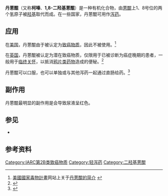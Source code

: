 {{Drugbox
| Verifiedfields = changed
| Watchedfields = changed
| verifiedrevid = 322159605
| IUPAC_name = 1,8-dihydroxyanthracene-9,10-dione
| image = Dantron.svg
| image2 = 1,8-Dihydroxyanthraquinone-3D-balls.png
<!--Clinical data-->
| tradename =  
| pregnancy_AU = <!-- A / B1 / B2 / B3 / C / D / X -->
| pregnancy_US = <!-- A / B            / C / D / X -->
| pregnancy_category =  
| legal_AU = <!-- Unscheduled / S2 / S3 / S4 / S5 / S6 / S7 / S8 / S9 -->
| legal_CA = <!--             / Schedule I, II, III, IV, V, VI, VII, VIII -->
| legal_UK = <!-- GSL         / P       / POM / CD / Class A, B, C -->
| legal_US = <!-- OTC                   / Rx-only  / Schedule I, II, III, IV, V -->
| legal_status =  
| routes_of_administration = 口、直肠（[[灌肠_(医学)|灌肠]]）
<!--Pharmacokinetic data-->
| bioavailability =  
| protein_bound =  
| metabolism =  
| elimination_half-life =  
| excretion =  
<!--Identifiers-->
| CAS_number_Ref = {{cascite|correct|??}}
| CAS_number = 117-10-2
| ATC_prefix = A06
| ATC_suffix = AB03
| ATC_supplemental = {{ATC|A06|AG03}}
| PubChem = 2950
| DrugBank_Ref = {{drugbankcite|changed|drugbank}}
| DrugBank = DB04816
| ChemSpiderID_Ref = {{chemspidercite|correct|chemspider}}
| ChemSpiderID = 2845
| NIAID_ChemDB = 001375
| UNII_Ref = {{fdacite|changed|FDA}}
| UNII = Z4XE6IBF3V
| KEGG_Ref = {{keggcite|changed|kegg}}
| KEGG = D07107
| ChEBI_Ref = {{ebicite|changed|EBI}}
| ChEBI = 3682
| ChEMBL_Ref = {{ebicite|changed|EBI}}
| ChEMBL = 53418
<!--Chemical data-->
| C=14 | H=8 | O=4
| smiles = O=C2c1cccc(O)c1C(=O)c3c2cccc3O
| StdInChI_Ref = {{stdinchicite|changed|chemspider}}
| StdInChI = 1S/C14H8O4/c15-9-5-1-3-7-11(9)14(18)12-8(13(7)17)4-2-6-10(12)16/h1-6,15-16H
| StdInChIKey_Ref = {{stdinchicite|changed|chemspider}}
| StdInChIKey = QBPFLULOKWLNNW-UHFFFAOYSA-N
}}

'''丹蒽醌'''（又称'''柯嗪'''、'''1,8-二羟基蒽醌'''）是一种有机化合物，由[[蒽醌|蒽醌]]上1、8号位的两个氢原子被[[羟基|羟基]]取代而成。在一些国家，丹蒽醌可用作[[泻药|泻药]]。

== 应用 ==
在[[美国|美国]]，丹蒽醌由于被认定为[[致癌物质|致癌物质]]，因此不被使用。<ref>[[美國國家毒物計畫|美國國家毒物計畫]]网站上关于[https://ntp.niehs.nih.gov/ntp/roc/content/profiles/danthron.pdf 丹蒽醌的简介] {{Wayback|url=https://ntp.niehs.nih.gov/ntp/roc/content/profiles/danthron.pdf |date=20210318034916 }}</ref>

在[[英国|英国]]，丹蒽醌被认定为潜在致癌物质，仅限用于已被诊断为癌症晚期的患者，一般用于[[临终关怀|临终关怀]]，以抵消[[鸦片类药物|鸦片类药物]]造成的便秘。<ref name=BNF>{{Cite web |url=http://www.bnf.org/ |title=英国国家处方集网站 |access-date=2021-04-11 |archive-date=2021-04-27 |archive-url=https://web.archive.org/web/20210427213820/https://www.bnf.org/ }}</ref>

丹蒽醌可以口服，也可以单独或与其他泻药一起通过直肠给药。<ref>{{cite web |url=https://www.whocc.no/atc_ddd_index/?code=A06AG&showdescription=yes |title=A06AG Enemas |date=13 December 2018 |work=WHO Collaborating Centre for Drug Statistics Methodology |publisher=World Health Organization |access-date=17 March 2019 |archive-date=2021-04-11 |archive-url=https://web.archive.org/web/20210411104646/https://www.whocc.no/atc_ddd_index/?code=A06AG&showdescription=yes }}</ref>

== 副作用 ==
丹蒽醌最明显的副作用是会导致尿液呈红色。

==参见==
* {{link-en|大黄酸|Rhein (molecule)}}

==参考资料==
{{reflist}}

{{轻泻药}}

[[Category:IARC第2B类致癌物质|Category:IARC第2B类致癌物质]]
[[Category:轻泻药|Category:轻泻药]]
[[Category:二羟基蒽醌|Category:二羟基蒽醌]]